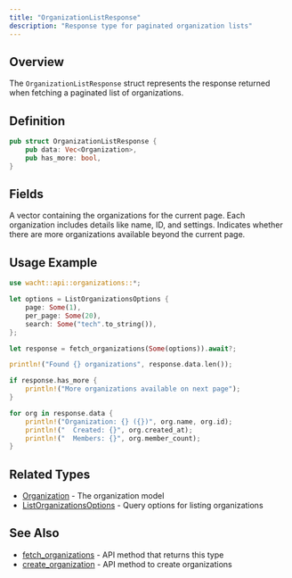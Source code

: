 ```yaml
---
title: "OrganizationListResponse"
description: "Response type for paginated organization lists"
---
```


## Overview

The `OrganizationListResponse` struct represents the response returned when fetching a paginated list of organizations.

## Definition

```rust
pub struct OrganizationListResponse {
    pub data: Vec<Organization>,
    pub has_more: bool,
}
```

## Fields

<ParamField path="data" type="Vec<Organization>" required>
  A vector containing the organizations for the current page. Each organization includes details like name, ID, and settings.
</ParamField>

<ParamField path="has_more" type="bool" required>
  Indicates whether there are more organizations available beyond the current page.
</ParamField>

## Usage Example

```rust
use wacht::api::organizations::*;

let options = ListOrganizationsOptions {
    page: Some(1),
    per_page: Some(20),
    search: Some("tech".to_string()),
};

let response = fetch_organizations(Some(options)).await?;

println!("Found {} organizations", response.data.len());

if response.has_more {
    println!("More organizations available on next page");
}

for org in response.data {
    println!("Organization: {} ({})", org.name, org.id);
    println!("  Created: {}", org.created_at);
    println!("  Members: {}", org.member_count);
}
```

## Related Types

- [Organization](/rust-sdk/types/organization) - The organization model
- [ListOrganizationsOptions](/rust-sdk/types/list-organizations-options) - Query options for listing organizations

## See Also

- [fetch_organizations](/rust-sdk/api/fetch-organizations) - API method that returns this type
- [create_organization](/rust-sdk/api/create-organization) - API method to create organizations

